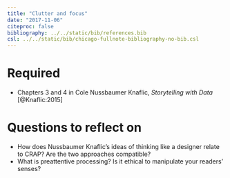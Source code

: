 ```yaml
---
title: "Clutter and focus"
date: "2017-11-06"
citeproc: false
bibliography: ../../static/bib/references.bib
csl: ../../static/bib/chicago-fullnote-bibliography-no-bib.csl
---
```


# Required

- Chapters 3 and 4 in Cole Nussbaumer Knaflic, *Storytelling with Data* [@Knaflic:2015]

# Questions to reflect on

-	How does Nussbaumer Knaflic's ideas of thinking like a designer relate to CRAP? Are the two approaches compatible?
- What is preattentive processing? Is it ethical to manipulate your readers' senses?
